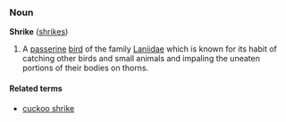 ===Noun===
'''Shrike''' ([[shrikes]])

# A [[passerine]] [[bird]] of the family [[Laniidae]] which is known for its habit of catching other birds and small animals and impaling the uneaten portions of their bodies on thorns.

====Related terms====
*[[cuckoo shrike]]